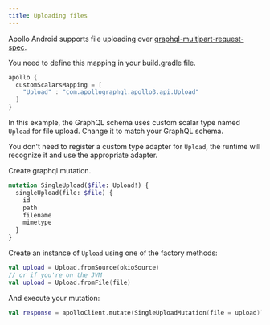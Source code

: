 ```yaml
---
title: Uploading files
---
```


Apollo Android supports file uploading over [graphql-multipart-request-spec](https://github.com/jaydenseric/graphql-multipart-request-spec).

You need to define this mapping in your build.gradle file.

```groovy
apollo {
  customScalarsMapping = [
    "Upload" : "com.apollographql.apollo3.api.Upload"
  ]
}
```

In this example, the GraphQL schema uses custom scalar type named `Upload` for file upload.
Change it to match your GraphQL schema.

You don't need to register a custom type adapter for `Upload`, the runtime will recognize it and use the appropriate adapter.

Create graphql mutation.

```graphql
mutation SingleUpload($file: Upload!) {
  singleUpload(file: $file) {
    id
    path
    filename
    mimetype
  }
}
```

Create an instance of `Upload` using one of the factory methods:

```kotlin
val upload = Upload.fromSource(okioSource)
// or if you're on the JVM
val upload = Upload.fromFile(file)
```

And execute your mutation:

```kotlin
val response = apolloClient.mutate(SingleUploadMutation(file = upload)).execute()
```
